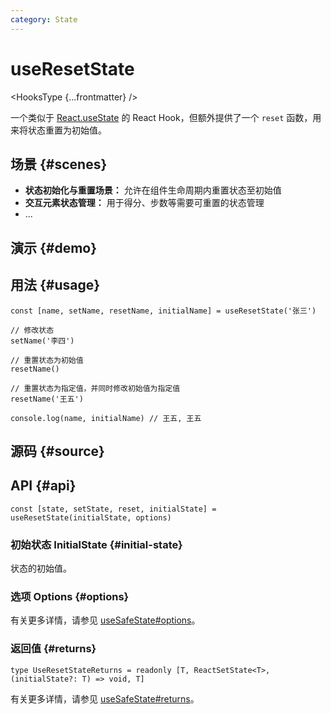 ```yaml
---
category: State
---
```


# useResetState


<HooksType {...frontmatter} />

一个类似于 [React.useState](https://react.dev/reference/react/useState) 的 React Hook，但额外提供了一个 `reset` 函数，用来将状态重置为初始值。

## 场景 \{#scenes}

- **状态初始化与重置场景：** 允许在组件生命周期内重置状态至初始值
- **交互元素状态管理：** 用于得分、步数等需要可重置的状态管理
- ...

## 演示 \{#demo}


<App />

## 用法 \{#usage}

```tsx
const [name, setName, resetName, initialName] = useResetState('张三')

// 修改状态
setName('李四')

// 重置状态为初始值
resetName()

// 重置状态为指定值，并同时修改初始值为指定值
resetName('王五')

console.log(name, initialName) // 王五, 王五
```

## 源码 \{#source}


<Source />

## API \{#api}

```tsx
const [state, setState, reset, initialState] = useResetState(initialState, options)
```

### 初始状态 InitialState \{#initial-state}

状态的初始值。

### 选项 Options \{#options}

有关更多详情，请参见 [useSafeState#options](/reference/use-safe-state/#options)。

### 返回值 \{#returns}

```tsx
type UseResetStateReturns = readonly [T, ReactSetState<T>, (initialState?: T) => void, T]
```

有关更多详情，请参见 [useSafeState#returns](/reference/use-safe-state/#returns)。
